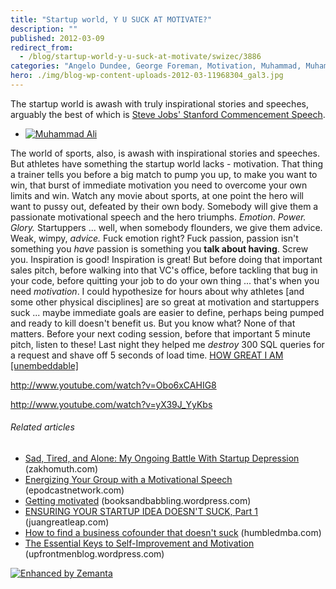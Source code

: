 ```yaml
---
title: "Startup world, Y U SUCK AT MOTIVATE?"
description: ""
published: 2012-03-09
redirect_from:
  - /blog/startup-world-y-u-suck-at-motivate/swizec/3886
categories: "Angelo Dundee, George Foreman, Motivation, Muhammad, Muhammad Ali, Steve Jobs, Sugar Ray Leonard, Uncategorized"
hero: ./img/blog-wp-content-uploads-2012-03-11968304_gal3.jpg
---
```


The startup world is awash with truly inspirational stories and speeches, arguably the best of which is [Steve Jobs' Stanford Commencement Speech](http://www.youtube.com/watch?v=UF8uR6Z6KLc).

- [![Muhammad Ali](./img/blog-wp-content-uploads-2012-03-11968304_gal3.jpg "Muhammad Ali")](http://www.rottentomatoes.com/celebrity/muhammad_ali)

The world of sports, also, is awash with inspirational stories and speeches. But athletes have something the startup world lacks - motivation. That thing a trainer tells you before a big match to pump you up, to make you want to win, that burst of immediate motivation you need to overcome your own limits and win. Watch any movie about sports, at one point the hero will want to pussy out, defeated by their own body. Somebody will give them a passionate motivational speech and the hero triumphs. _Emotion_. _Power. Glory._ Startuppers ... well, when somebody flounders, we give them advice. Weak, wimpy, _advice._ Fuck emotion right? Fuck passion, passion isn't something you _have_ passion is something you **talk about having**. Screw you. Inspiration is good! Inspiration is great! But before doing that important sales pitch, before walking into that VC's office, before tackling that bug in your code, before quitting your job to do your own thing ... that's when you need _motivation_. I could hypothesize for hours about why athletes \[and some other physical disciplines] are so great at motivation and startuppers suck ... maybe immediate goals are easier to define, perhaps being pumped and ready to kill doesn't benefit us. But you know what? None of that matters. Before your next coding session, before that important 5 minute pitch, listen to these! Last night they helped me _destroy_ 300 SQL queries for a request and shave off 5 seconds of load time. [HOW GREAT I AM \[unembeddable\]](http://www.youtube.com/watch?v=V6xLYt265ZM "HOW GREAT I AM [unembeddable]")

http://www.youtube.com/watch?v=Obo6xCAHIG8

http://www.youtube.com/watch?v=yX39J_YyKbs

###### Related articles

- [Sad, Tired, and Alone: My Ongoing Battle With Startup Depression](http://zakhomuth.com/sad-tired-and-alone-my-ongoing-battle-with-st-39237) (zakhomuth.com)
- [Energizing Your Group with a Motivational Speech](http://epodcastnetwork.com/energizing-your-group-with-a-motivational-speech/) (epodcastnetwork.com)
- [Getting motivated](http://booksandbabbling.wordpress.com/2012/03/08/getting-motivated/) (booksandbabbling.wordpress.com)
- [ENSURING YOUR STARTUP IDEA DOESN'T SUCK, Part 1](http://juangreatleap.com/2011/12/03/selecting-the-right-lightbulb-evaluating-startup-ideas-part-i/) (juangreatleap.com)
- [How to find a business cofounder that doesn't suck](http://www.humbledmba.com/how-to-find-a-business-cofounder-that-doesnt) (humbledmba.com)
- [The Essential Keys to Self-Improvement and Motivation](http://upfrontmenblog.wordpress.com/2012/03/06/the-essential-keys-to-self-improvement-and-motivation/) (upfrontmenblog.wordpress.com)

[![Enhanced by Zemanta](http://img.zemanta.com/zemified_e.png?x-id=75f57aef-c2be-43cb-93a0-e073cd328e54)](http://www.zemanta.com/ "Enhanced by Zemanta")
